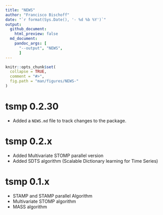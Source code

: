 ```yaml
---
title: "NEWS"
author: "Francisco Bischoff"
date: "`r format(Sys.Date(), '- %d %b %Y')`"
output:
  github_document:
    html_preview: false
  md_document:
    pandoc_args: [
      "--output", "NEWS",
      ]
---
```


<!-- NEWS.md is generated from NEWS.Rmd. Please edit that file -->

```r
knitr::opts_chunk$set(
  collapse = TRUE,
  comment = "#>",
  fig.path = "man/figures/NEWS-"
)
```

# tsmp 0.2.30

* Added a `NEWS.md` file to track changes to the package.

# tsmp 0.2.x

* Added Multivariate STOMP parallel version
* Added SDTS algorithm (Scalable Dictionary learning for Time Series)

# tsmp 0.1.x

* STAMP and STAMP parallel Algorithm
* Multivariate STOMP algorithm
* MASS algorithm
